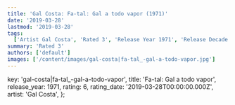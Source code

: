 ```yaml
---
title: 'Gal Costa: Fa-tal: Gal a todo vapor (1971)'
date: '2019-03-28'
lastmod: '2019-03-28'
tags:
  ['Artist Gal Costa', 'Rated 3', 'Release Year 1971', 'Release Decade 1970']
summary: 'Rated 3'
authors: ['default']
images: ['/content/images/gal-costa|fa-tal_-gal-a-todo-vapor.jpg']
---
```


  key: 'gal-costa|fa-tal_-gal-a-todo-vapor',
  title: 'Fa-tal: Gal a todo vapor',
  release_year: 1971,
  rating: 6,
  rating_date: '2019-03-28T00:00:00.000Z',
  artist: 'Gal Costa',
};

<MusicRating data={data} />
